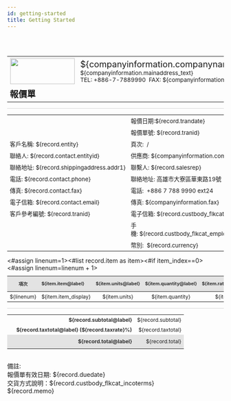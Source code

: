 ```yaml
---
id: getting-started
title: Getting Started
---
```

<style>
  <?xml version="1.0"?><!DOCTYPE pdf PUBLIC "-//big.faceless.org//report" "report-1.1.dtd">
<pdf>
<head>
	<link name="NotoSans" type="font" subtype="truetype" src="${nsfont.NotoSans_Regular}" src-bold="${nsfont.NotoSans_Bold}" src-italic="${nsfont.NotoSans_Italic}" src-bolditalic="${nsfont.NotoSans_BoldItalic}" bytes="2" />
	<#if .locale == "zh_CN">
		<link name="NotoSansCJKsc" type="font" subtype="opentype" src="${nsfont.NotoSansCJKsc_Regular}" src-bold="${nsfont.NotoSansCJKsc_Bold}" bytes="2" />
	<#elseif .locale == "zh_TW">
		<link name="NotoSansCJKtc" type="font" subtype="opentype" src="${nsfont.NotoSansCJKtc_Regular}" src-bold="${nsfont.NotoSansCJKtc_Bold}" bytes="2" />
	<#elseif .locale == "ja_JP">
		<link name="NotoSansCJKjp" type="font" subtype="opentype" src="${nsfont.NotoSansCJKjp_Regular}" src-bold="${nsfont.NotoSansCJKjp_Bold}" bytes="2" />
	<#elseif .locale == "ko_KR">
		<link name="NotoSansCJKkr" type="font" subtype="opentype" src="${nsfont.NotoSansCJKkr_Regular}" src-bold="${nsfont.NotoSansCJKkr_Bold}" bytes="2" />
	<#elseif .locale == "th_TH">
		<link name="NotoSansThai" type="font" subtype="opentype" src="${nsfont.NotoSansThai_Regular}" src-bold="${nsfont.NotoSansThai_Bold}" bytes="2" />
	</#if>
    <macrolist>
        <macro id="nlfooter">
            <table align="right" border="0" cellpadding="1" cellspacing="1" style="font-size:10pt;width:100%;"><tr>
	<td>&nbsp;</td>
	<td style="align: center;"><strong>丰益科技股份有限公司${companyinformation.companyname}</strong></td>
	</tr>
	<tr>
	<td>&nbsp;</td>
	<td style="align: center;">&nbsp;</td>
	</tr>
	<tr>
	<td>&nbsp;</td>
	<td>&nbsp;</td>
	</tr>
	<tr>
	<td style="height: 18px;">&nbsp;</td>
	<td style="height: 18px; border-bottom:2px;">&nbsp;</td>
	</tr>
	<tr>
	<td style="height: 18px;">&nbsp;</td>
	<td style="height: 18px; align: right;">FM0801A</td>
	</tr></table>
        </macro>
    </macrolist>
    <style type="text/css">* {
		<#if .locale == "zh_CN">
			font-family: NotoSans, NotoSansCJKsc, sans-serif;
		<#elseif .locale == "zh_TW">
			font-family: NotoSans, NotoSansCJKtc, sans-serif;
		<#elseif .locale == "ja_JP">
			font-family: NotoSans, NotoSansCJKjp, sans-serif;
		<#elseif .locale == "ko_KR">
			font-family: NotoSans, NotoSansCJKkr, sans-serif;
		<#elseif .locale == "th_TH">
			font-family: NotoSans, NotoSansThai, sans-serif;
		<#else>
			font-family: NotoSans, sans-serif;
		</#if>
		}
        table {
            font-size: 9pt;
            table-layout: fixed;
        }
        th {
            font-weight: bold;
            font-size: 8pt;
            vertical-align: middle;
            padding: 5px 6px 3px;
            background-color: #e3e3e3;
            color: #333333;
        }
        td {
            padding: 4px 6px;
        }
		td p {align:left }
        b {
            font-weight: bold;
            color: #333333;
        }
        table.header td {
            padding: 0;
            font-size: 10pt;
        }
        table.footer td {
            padding: 0;
            font-size: 8pt;
        }
        table.itemtable th {
            padding-bottom: 10px;
            padding-top: 10px;
        }
        table.body td {
            padding-top: 2px;
        }
        table.total {
            page-break-inside: avoid;
        }
        tr.totalrow {
            background-color: #e3e3e3;
            line-height: 200%;
        }
        td.totalboxtop {
            font-size: 12pt;
            background-color: #e3e3e3;
        }
        td.addressheader {
            font-size: 8pt;
            padding-top: 6px;
            padding-bottom: 2px;
        }
        td.address {
            padding-top: 0;
        }
        td.totalboxmid {
            font-size: 28pt;
            padding-top: 20px;
            background-color: #e3e3e3;
        }
        td.totalboxbot {
            background-color: #e3e3e3;
            font-weight: bold;
        }
        span.title {
            font-size: 28pt;
        }
        span.number {
            font-size: 16pt;
        }
        span.itemname {
            font-weight: bold;
            line-height: 150%;
        }
        hr {
            width: 100%;
            color: #d3d3d3;
            background-color: #d3d3d3;
            height: 1px;
        }
</style>
</head>
<body footer="nlfooter" footer-height="20pt" padding="10mm 10mm 20mm 10mm" size="A4">
    <div style="text-align: right;">&nbsp;</div>

<div style="text-align: right;">&nbsp;</div>

<table border="0" cellpadding="1" cellspacing="1" style="font-size:10pt;width:100%; align: center;"><tr>
	<td style="white-space: nowrap; vertical-align: top;"><img src="${companyInformation.logoUrl}" style="width: 150px; height: 60px; float: left; margin: 0px 1px;" /></td>
	<td colspan="4" style="align: center; white-space: nowrap;"><span style="font-size:20px">${companyinformation.companyname}</span><br />${companyinformation.mainaddress_text}<br />TEL: +886-7-7889990&nbsp; FAX:&nbsp;${companyinformation.fax}</td>
	</tr>
	<tr>
	<td colspan="5" style="align: center;"><span style="font-size:20px;"><strong>報價單</strong></span></td>
	</tr></table>

<hr />
<table border="0" cellpadding="3" cellspacing="1" style="font-size:10pt;width:100%"><tr>
	<td>&nbsp;</td>
	<td>報價日期:${record.trandate}</td>
	</tr>
	<tr>
	<td>&nbsp;</td>
	<td>報價單號:&nbsp;${record.tranid}</td>
	</tr>
	<tr>
	<td>客戶名稱:&nbsp;${record.entity}</td>
	<td>頁次:&nbsp;&nbsp;<pagenumber/>/<totalpages/></td>
	</tr>
	<tr>
	<td>聯絡人:&nbsp;${record.contact.entityid}</td>
	<td>供應商: ${companyinformation.companyname}</td>
	</tr>
	<tr>
	<td style="white-space: nowrap;">聯絡地址:&nbsp;${record.shippingaddress.addr1}</td>
	<td>聯繫人:&nbsp;${record.salesrep}</td>
	</tr>
	<tr>
	<td>電話:&nbsp;${record.contact.phone}</td>
	<td>聯絡地址:&nbsp;高雄市大寮區華東路19號</td>
	</tr>
	<tr>
	<td>傳真:&nbsp;${record.contact.fax}</td>
	<td>電話:&nbsp; +886 7 788 9990 ext24</td>
	</tr>
	<tr>
	<td>電子信箱:&nbsp;${record.contact.email}</td>
	<td>傳真:&nbsp;${companyinformation.fax}</td>
	</tr>
	<tr>
	<td>客戶參考編號:&nbsp;${record.tranid}</td>
	<td>電子信箱:&nbsp;${record.custbody_flkcat_employee_email}</td>
	</tr>
	<tr>
	<td>&nbsp;</td>
	<td>手機:&nbsp;${record.custbody_flkcat_employee_mobilephone}</td>
	</tr>
	<tr>
	<td>&nbsp;</td>
	<td>幣別:&nbsp;&nbsp;${record.currency}</td>
	</tr></table>

<table class="itemtable" style="width: 100%; margin-top: 10px;"><#assign linenum=1><!-- start items --><#list record.item as item><#if item_index==0>
<thead>
	<tr>
	<th align="center" colspan="3">項次</th>
	<th align="left" colspan="8">${item.item@label}</th>
	<th align="center" colspan="2">${item.units@label}</th>
	<th align="center" colspan="3">${item.quantity@label}</th>
	<th align="right" colspan="6">${item.rate@label}</th>
	<th align="right" colspan="6">${item.amount@label}</th>
	</tr>
</thead>
</#if><tr>
	<td align="center" colspan="3">${linenum}</td>
	<td align="left" colspan="8">${item.item_display}</td>
	<td align="center" colspan="2">${item.units}</td>
	<td align="center" colspan="3">${item.quantity}</td>
	<td align="right" colspan="6">${item.rate}</td>
	<td align="right" colspan="6">${item.amount}</td>
	<#assign linenum=linenum + 1></tr>
	</#list><!-- end items --></table>

<hr />
<table class="total" style="width: 100%; margin-top: 10px;"><tr>
	<td colspan="4">&nbsp;</td>
	<td align="right"><b>${record.subtotal@label}</b></td>
	<td align="right">${record.subtotal}</td>
	</tr>
	<tr>
	<td colspan="4">&nbsp;</td>
	<td align="right"><b>${record.taxtotal@label} (${record.taxrate}%)</b></td>
	<td align="right">${record.taxtotal}</td>
	</tr>
	<tr class="totalrow">
	<td background-color="#ffffff" colspan="4">&nbsp;</td>
	<td align="right"><b>${record.total@label}</b></td>
	<td align="right">${record.total}</td>
	</tr></table>
<br />備註:&nbsp;<br />報價單有效日期:&nbsp;${record.duedate}<br />交貨方式說明：${record.custbody_flkcat_incoterms}<br />${record.memo}
</body>
</pdf> 

  
  </style>
